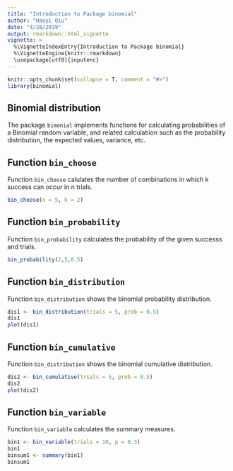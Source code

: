 ```yaml
---
title: "Introduction to Package binomial"
author: "Haoyi Qiu"
date: "4/28/2019"
output: rmarkdown::html_vignette
vignette: >
  %\VignetteIndexEntry{Introduction to Package binomial}
  %\VignetteEngine{knitr::rmarkdown}
  \usepackage[utf8]{inputenc}
---
```


```r
knitr::opts_chunk$set(collapse = T, comment = "#>")
library(binomial)
```

## Binomial distribution 

The package `bimonial` implements functions for calculating probabilities of a Binomial random variable, and related calculatiion such as the probability distribution, the expected values, variance, etc. 

## Function `bin_choose`

Function `bin_choose` calulates the number of combinations in which k success can occur in n trials.

```r
bin_choose(n = 5, k = 2)
```

## Function `bin_probability`

Function `bin_probability` calculates the probability of the given successs and trials. 

```r
bin_probability(2,5,0.5)
```

## Function `bin_distribution`

Function `bin_distribution` shows the binomial probability distribution.

```r
dis1 <- bin_distribution(trials = 5, prob = 0.5)
dis1
plot(dis1)
```

## Function `bin_cumulative`

Function `bin_distribution` shows the binomial cumulative distribution.

```r
dis2 <- bin_cumulative(trials = 5, prob = 0.5)
dis2
plot(dis2)
```

## Function `bin_variable`

Function `bin_variable` calculates the summary measures.
```r
bin1 <- bin_variable(trials = 10, p = 0.3)
bin1
binsum1 <- summary(bin1)
binsum1
```
